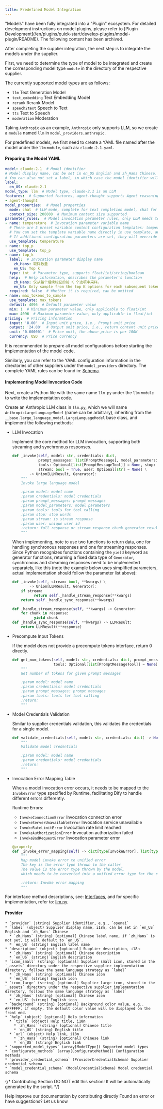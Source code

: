 ```yaml
---
title: Predefined Model Integration
---
```


<Warning>
    "Models" have been fully integrated into a "Plugin" ecosystem. For detailed development instructions on model plugins, please refer to [Plugin Development](/en/plugins/quick-start/develop-plugins/model-plugin/README). The following content has been archived.
</Warning>

After completing the supplier integration, the next step is to integrate the models under the supplier.

First, we need to determine the type of model to be integrated and create the corresponding model type `module` in the directory of the respective supplier.

The currently supported model types are as follows:

* `llm` Text Generation Model
* `text_embedding` Text Embedding Model
* `rerank` Rerank Model
* `speech2text` Speech to Text
* `tts` Text to Speech
* `moderation` Moderation

Taking `Anthropic` as an example, `Anthropic` only supports LLM, so we create a `module` named `llm` in `model_providers.anthropic`.

For predefined models, we first need to create a YAML file named after the model under the `llm` `module`, such as: `claude-2.1.yaml`.

#### Preparing the Model YAML

```yaml
model: claude-2.1  # Model identifier
# Model display name, can be set in en_US English and zh_Hans Chinese. If zh_Hans is not set, it will default to en_US.
# You can also not set a label, in which case the model identifier will be used.
label:
  en_US: claude-2.1
model_type: llm  # Model type, claude-2.1 is an LLM
features:  # Supported features, agent-thought supports Agent reasoning, vision supports image understanding
- agent-thought
model_properties:  # Model properties
  mode: chat  # LLM mode, complete for text completion model, chat for dialogue model
  context_size: 200000  # Maximum context size supported
parameter_rules:  # Model invocation parameter rules, only LLM needs to provide
- name: temperature  # Invocation parameter variable name
  # There are 5 preset variable content configuration templates: temperature/top_p/max_tokens/presence_penalty/frequency_penalty
  # You can set the template variable name directly in use_template, and it will use the default configuration in entities.defaults.PARAMETER_RULE_TEMPLATE
  # If additional configuration parameters are set, they will override the default configuration
  use_template: temperature
- name: top_p
  use_template: top_p
- name: top_k
  label:  # Invocation parameter display name
    zh_Hans: 取样数量
    en_US: Top k
  type: int  # Parameter type, supports float/int/string/boolean
  help:  # Help information, describes the parameter's function
    zh_Hans: 仅从每个后续标记的前 K 个选项中采样。
    en_US: Only sample from the top K options for each subsequent token.
  required: false  # Whether it is required, can be omitted
- name: max_tokens_to_sample
  use_template: max_tokens
  default: 4096  # Default parameter value
  min: 1  # Minimum parameter value, only applicable to float/int
  max: 4096  # Maximum parameter value, only applicable to float/int
pricing:  # Pricing information
  input: '8.00'  # Input unit price, i.e., Prompt unit price
  output: '24.00'  # Output unit price, i.e., return content unit price
  unit: '0.000001'  # Price unit, the above price is per 100K
  currency: USD  # Price currency
```

It is recommended to prepare all model configurations before starting the implementation of the model code.

Similarly, you can refer to the YAML configuration information in the directories of other suppliers under the `model_providers` directory. The complete YAML rules can be found in: [Schema](#provider).

#### Implementing Model Invocation Code

Next, create a Python file with the same name `llm.py` under the `llm` `module` to write the implementation code.

Create an Anthropic LLM class in `llm.py`, which we will name `AnthropicLargeLanguageModel` (name can be arbitrary), inheriting from the `__base.large_language_model.LargeLanguageModel` base class, and implement the following methods:

*   LLM Invocation

    Implement the core method for LLM invocation, supporting both streaming and synchronous responses.

    ```python
    def _invoke(self, model: str, credentials: dict,
                prompt_messages: list[PromptMessage], model_parameters: dict,
                tools: Optional[list[PromptMessageTool]] = None, stop: Optional[List[str]] = None,
                stream: bool = True, user: Optional[str] = None) \
            -> Union[LLMResult, Generator]:
        """
        Invoke large language model

        :param model: model name
        :param credentials: model credentials
        :param prompt_messages: prompt messages
        :param model_parameters: model parameters
        :param tools: tools for tool calling
        :param stop: stop words
        :param stream: is stream response
        :param user: unique user id
        :return: full response or stream response chunk generator result
        """
    ```

    When implementing, note to use two functions to return data, one for handling synchronous responses and one for streaming responses. Since Python recognizes functions containing the `yield` keyword as generator functions, returning a fixed data type of `Generator`, synchronous and streaming responses need to be implemented separately, like this (note the example below uses simplified parameters, actual implementation should follow the parameter list above):

    ```python
    def _invoke(self, stream: bool, **kwargs) \
            -> Union[LLMResult, Generator]:
        if stream:
              return self._handle_stream_response(**kwargs)
        return self._handle_sync_response(**kwargs)

    def _handle_stream_response(self, **kwargs) -> Generator:
        for chunk in response:
              yield chunk
    def _handle_sync_response(self, **kwargs) -> LLMResult:
        return LLMResult(**response)
    ```
*   Precompute Input Tokens

    If the model does not provide a precompute tokens interface, return 0 directly.

    ```python
    def get_num_tokens(self, model: str, credentials: dict, prompt_messages: list[PromptMessage],
                       tools: Optional[list[PromptMessageTool]] = None) -> int:
        """
        Get number of tokens for given prompt messages

        :param model: model name
        :param credentials: model credentials
        :param prompt_messages: prompt messages
        :param tools: tools for tool calling
        :return:
        """
    ```
*   Model Credentials Validation

    Similar to supplier credentials validation, this validates the credentials for a single model.

    ```python
    def validate_credentials(self, model: str, credentials: dict) -> None:
        """
        Validate model credentials

        :param model: model name
        :param credentials: model credentials
        :return:
        """
    ```
*   Invocation Error Mapping Table

    When a model invocation error occurs, it needs to be mapped to the `InvokeError` type specified by Runtime, facilitating Dify to handle different errors differently.

    Runtime Errors:

    * `InvokeConnectionError` Invocation connection error
    * `InvokeServerUnavailableError` Invocation service unavailable
    * `InvokeRateLimitError` Invocation rate limit reached
    * `InvokeAuthorizationError` Invocation authorization failed
    * `InvokeBadRequestError` Invocation parameter error

    ```python
    @property
    def _invoke_error_mapping(self) -> dict[type[InvokeError], list[type[Exception]]]:
        """
        Map model invoke error to unified error
        The key is the error type thrown to the caller
        The value is the error type thrown by the model,
        which needs to be converted into a unified error type for the caller.

        :return: Invoke error mapping
        """
    ```

For interface method descriptions, see: [Interfaces](https://github.com/langgenius/dify/blob/main/api/core/model_runtime/docs/en_US/interfaces), and for specific implementation, refer to: [llm.py](https://github.com/langgenius/dify-official-plugins/blob/main/models/anthropic/models/llm/llm.py).

#### Provider

    * `provider` (string) Supplier identifier, e.g., `openai`
    * `label` (object) Supplier display name, i18n, can be set in `en_US` English and `zh_Hans` Chinese
      * `zh_Hans` (string) [optional] Chinese label name, if `zh_Hans` is not set, it will default to `en_US`.
      * `en_US` (string) English label name
    * `description` (object) [optional] Supplier description, i18n
      * `zh_Hans` (string) [optional] Chinese description
      * `en_US` (string) English description
    * `icon_small` (string) [optional] Supplier small icon, stored in the `_assets` directory under the respective supplier implementation directory, follows the same language strategy as `label`
      * `zh_Hans` (string) [optional] Chinese icon
      * `en_US` (string) English icon
    * `icon_large` (string) [optional] Supplier large icon, stored in the `_assets` directory under the respective supplier implementation directory, follows the same language strategy as `label`
      * `zh_Hans` (string) [optional] Chinese icon
      * `en_US` (string) English icon
    * `background` (string) [optional] Background color value, e.g., #FFFFFF, if empty, the default color value will be displayed on the front end.
    * `help` (object) [optional] Help information
      * `title` (object) Help title, i18n
        * `zh_Hans` (string) [optional] Chinese title
        * `en_US` (string) English title
      * `url` (object) Help link, i18n
        * `zh_Hans` (string) [optional] Chinese link
        * `en_US` (string) English link
    * `supported_model_types` (array[ModelType]) Supported model types
    * `configurate_methods` (array[ConfigurateMethod]) Configuration methods
    * `provider_credential_schema` (ProviderCredentialSchema) Supplier credential schema
    * `model_credential_schema` (ModelCredentialSchema) Model credential schema

{/*
Contributing Section
DO NOT edit this section!
It will be automatically generated by the script.
*/}

<CardGroup cols="2">
    <Card
        title="Edit this page"
        icon="pen-to-square"
        href="https://github.com/langgenius/dify-docs-mintlify/edit/main/en/guides/model-configuration/predefined-model.mdx"
    >
        Help improve our documentation by contributing directly
    </Card>
    <Card
        title="Report an issue"
        icon="github"
        href="https://github.com/langgenius/dify-docs-mintlify/issues/new?title=Documentation%20Issue%3A%20fined-mo&body=%23%23%20Issue%20Description%0A%3C%21--%20Please%20briefly%20describe%20the%20issue%20you%20found%20--%3E%0A%0A%23%23%20Page%20Link%0Ahttps%3A%2F%2Fgithub.com%2Flanggenius%2Fdify-docs-mintlify%2Fblob%2Fmain%2Fen/guides/model-configuration%2Fpredefined-model.mdx%0A%0A%23%23%20Suggested%20Changes%0A%3C%21--%20If%20you%20have%20specific%20suggestions%20for%20changes%2C%20please%20describe%20them%20here%20--%3E%0A%0A%3C%21--%20Thank%20you%20for%20helping%20improve%20our%20documentation%21%20--%3E"
    >
        Found an error or have suggestions? Let us know
    </Card>
</CardGroup>
